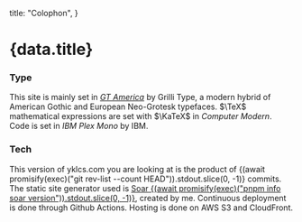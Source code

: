 title: "Colophon",
}



# {data.title}

### Type

This site is mainly set in [_GT America_](https://www.grillitype.com/typeface/gt-america) by Grilli Type, a modern hybrid of American Gothic and European Neo-Grotesk typefaces.
$\TeX$ mathematical expressions are set with $\KaTeX$ in _Computer Modern_.
Code is set in _IBM Plex Mono_ by IBM.

### Tech

This version of yklcs.com you are looking at is the product of {(await promisify(exec)("git rev-list --count HEAD")).stdout.slice(0, -1)} commits.
The static site generator used is [Soar {(await promisify(exec)("pnpm info soar version")).stdout.slice(0, -1)}](https://github.com/yklcs/soar), created by me.
Continuous deployment is done through Github Actions.
Hosting is done on AWS S3 and CloudFront.
